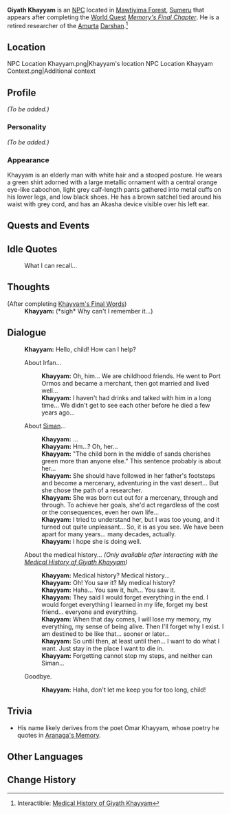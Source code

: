 {{Meta
<!-- Remove this template after adding the missing info -->
|missing_NPC_profile  = yes
}}
{{Character Infobox
|type             = Quest NPC
|image            = NPC Khayyam.png
|realname         = Giyath Khayyam
|deceased         = <!-- Past (for deceased prior to events of the game) or free response -->
|region           = Sumeru
|location         = 
|affiliation      = Amurta
|affiliationNote  = formerly
|title            = 

|ancestry         = <!-- Clan/family -->
|father           = 
|mother           = 
|spouse           = 
|sibling          = 
|child            = 
|relative         = 

|voiceEN          = 
|voiceCN          = 
|voiceJP          = 
|dialoguereward   = 
}}
'''Giyath Khayyam''' is an [[NPC]] located in [[Mawtiyima Forest]], [[Sumeru]] that appears after completing the [[World Quest]] ''[[Memory's Final Chapter]]''. He is a retired researcher of the [[Amurta]] [[Darshan]].<ref>Interactible: [[Bimarstan#Medical History of Giyath Khayyam|Medical History of Giyath Khayyam]]</ref>
<!-- is a quest/event-exclusive NPC that appears in the [[(Chapter)]] Act I: [[(Quest)]].

Following a certain dialogue branch for the first time gives the player AMOUNT_AS_WORD [[Item]].<!-- Only needed for NPCs that give items -->

==Location==
<gallery>
NPC Location Khayyam.png|Khayyam's location
NPC Location Khayyam Context.png|Additional context
</gallery>

==Profile==
<!-- Detailed story/lore information goes here. -->
''(To be added.)''

===Personality===
''(To be added.)''

===Appearance===
<!-- Keep appearance section short and concise. Limit to 2 paragraphs with 3-4 sentences each. -->
Khayyam is an elderly man with white hair and a stooped posture. He wears a green shirt adorned with a large metallic ornament with a central orange eye-like cabochon, light grey calf-length pants gathered into metal cuffs on his lower legs, and low black shoes. He has a brown satchel tied around his waist with grey cord, and has an Akasha device visible over his left ear.

==Quests and Events==
{{Quests and Events}}

==Idle Quotes==
{{Dialogue start}}
: {{DIcon|Idle}} What I can recall...
{{Dialogue end}}

==Thoughts==
{{All Schemes to Know Explanation|name=Khayyam}}
{{Dialogue start}}
;(After completing [[Khayyam's Final Words]])
:'''Khayyam:''' (*sigh* Why can't I remember it...)
{{Dialogue end}}
<!--note: there is no voice over associated with this astk -->

==Dialogue==
{{Dialogue start}}
:'''Khayyam:''' Hello, child! How can I help?
:{{DIcon}} About Irfan...
::'''Khayyam:''' Oh, him... We are childhood friends. He went to Port Ormos and became a merchant, then got married and lived well...
::'''Khayyam:''' I haven't had drinks and talked with him in a long time... We didn't get to see each other before he died a few years ago...
:{{DIcon}} About [[Siman Farrokhzad|Siman]]...
::'''Khayyam:''' ...
::'''Khayyam:''' Hm...? Oh, her...
::'''Khayyam:''' "The child born in the middle of sands cherishes green more than anyone else." This sentence probably is about her...
::'''Khayyam:''' She should have followed in her father's footsteps and become a mercenary, adventuring in the vast desert... But she chose the path of a researcher.
::'''Khayyam:''' She was born cut out for a mercenary, through and through. To achieve her goals, she'd act regardless of the cost or the consequences, even her own life...
::'''Khayyam:''' I tried to understand her, but I was too young, and it turned out quite unpleasant... So, it is as you see. We have been apart for many years... many decades, actually.
::'''Khayyam:''' I hope she is doing well.
:{{DIcon}} About the medical history... ''(Only available after interacting with the [[Bimarstan#Medical History of Giyath Khayyam|Medical History of Giyath Khayyam]])''
::'''Khayyam:''' Medical history? Medical history...
::'''Khayyam:''' Oh! You saw it? My medical history?
::'''Khayyam:''' Haha... You saw it, huh... You saw it.
::'''Khayyam:''' They said I would forget everything in the end. I would forget everything I learned in my life, forget my best friend... everyone and everything.
::'''Khayyam:''' When that day comes, I will lose my memory, my everything, my sense of being alive. Then I'll forget why I exist. I am destined to be like that... sooner or later...
::'''Khayyam:''' So until then, at least until then... I want to do what I want. Just stay in the place I want to die in.
::'''Khayyam:''' Forgetting cannot stop my steps, and neither can Siman...
:{{DIcon}} Goodbye.
::'''Khayyam:''' Haha, don't let me keep you for too long, child!
{{Dialogue end}}
<!--
==Event Dialogue==
===Event Name===
{{Dialogue start}}
:'''{{subst:PAGENAME}}:'''
{{Dialogue end}}
-->

==Trivia==
* His name likely derives from the poet Omar Khayyam, whose poetry he quotes in [[Aranaga's Memory]].

==Other Languages==
{{Other Languages
|default_hidden = 1
|en      = Khayyam
|zhs     = 海亚姆
|zhs_rm  = Hǎiyàmǔ
|zht     = 海亞姆
|zht_rm  = Hǎiyàmǔ
|ja      = ハイヤーム
|ja_rm   = Haiyaamu
|ko      = 하이얌
|ko_rm   = Haiyam
|es      = Jayam
|fr      = Khayyam
|ru      = Хайям
|th      = Khayyam
|vi      = Khayyam
|de      = Khayyam
|id      = Khayyam
|pt      = Khayyam
|tr      = Khayyam
|it      = Khayyam
}}

==Change History==
{{Change History|3.0}}
<!--
==References==
{{Reflist}}
-->